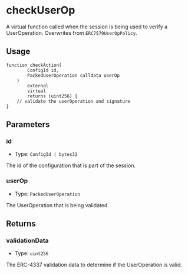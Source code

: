 # checkUserOp

A virtual function called when the session is being used to verify a UserOperation. Overwrites from `ERC7579UserOpPolicy`.

## Usage

```solidity copy
function checkAction(
        ConfigId id,
        PackedUserOperation calldata userOp
    )
        external
        virtual
        returns (uint256) {
    // validate the userOperation and signature
}
```

## Parameters

### id

- Type: `ConfigId | bytes32`

The id of the configuration that is part of the session.

### userOp

- Type: `PackedUserOperation`

The UserOperation that is being validated.

## Returns

### validationData

- Type: `uint256`

The ERC-4337 validation data to determine if the UserOperation is valid.
